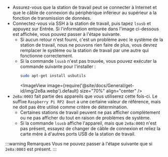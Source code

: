 * Assurez-vous que la station de travail peut se connecter à Internet et que le câble de connexion du périphérique inférieur au supérieur a la fonction de transmission de données.
* Connectez-vous via SSH à la station de travail, puis tapez `lsusb` et appuyez sur Entrée. Si l'information entourée dans l'image ci-dessous est affichée, vous pouvez passer à l'étape suivante.
    * Si aucun retour n'est fourni, c'est un problème avec le système de la station de travail, nous ne pouvons rien faire de plus, vous devrez remplacer le système ou la station de travail par une autre qui fonctionne correctement.
    * Si la commande `lsusb` n'est pas trouvée, vous pouvez exécuter la commande suivante pour l'installer :
        ```bash
        sudo apt-get install usbutils
        ```
        <ImageView image={require('@site/docs/General/get-id/img/2e8a.webp').default} size="70%" align="center" />
* `2e8a:0003` fait partie des appareils que vous utiliserez cette fois-ci. Le suffixe `Raspberry Pi RP2 Boot` a une certaine valeur de référence, mais ne doit pas être utilisé comme critère de détermination.
    * Certaines stations de travail peuvent ne pas afficher complètement ou ne pas afficher du tout en raison de problèmes de système.
    * Si la commande `lsusb` affiche l'appareil, mais que `2e8a:0003` n'est pas présent, essayez de changer de câble de connexion et reliez la carte mère à d'autres ports USB de la station de travail.

:::warning Remarques
    Vous ne pouvez passer à l'étape suivante que si `2e8a:0003` est présent.
:::